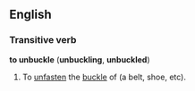 ==English==
===Transitive verb===
'''to unbuckle''' ('''unbuckling''', '''unbuckled''')

#To [[unfasten]] the [[buckle]] of (a belt, shoe, etc).